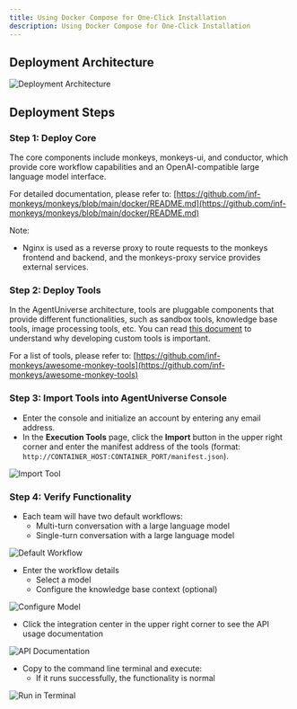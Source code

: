 ```yaml
---
title: Using Docker Compose for One-Click Installation
description: Using Docker Compose for One-Click Installation
---
```


## Deployment Architecture

![Deployment Architecture](~/assets/installation/helm-architecture.png)

## Deployment Steps

### Step 1: Deploy Core

The core components include monkeys, monkeys-ui, and conductor, which provide core workflow capabilities and an OpenAI-compatible large language model interface.

For detailed documentation, please refer to: [https://github.com/inf-monkeys/monkeys/blob/main/docker/README.md](https://github.com/inf-monkeys/monkeys/blob/main/docker/README.md)

Note:
- Nginx is used as a reverse proxy to route requests to the monkeys frontend and backend, and the monkeys-proxy service provides external services.

### Step 2: Deploy Tools

In the AgentUniverse architecture, tools are pluggable components that provide different functionalities, such as sandbox tools, knowledge base tools, image processing tools, etc. You can read [this document](/docs/en/tools/build-custom-tools) to understand why developing custom tools is important.

For a list of tools, please refer to: [https://github.com/inf-monkeys/awesome-monkey-tools](https://github.com/inf-monkeys/awesome-monkey-tools)

### Step 3: Import Tools into AgentUniverse Console

- Enter the console and initialize an account by entering any email address.
- In the **Execution Tools** page, click the **Import** button in the upper right corner and enter the manifest address of the tools (format: `http://CONTAINER_HOST:CONTAINER_PORT/manifest.json`).

![Import Tool](~/assets/installation/import-tool.png)

### Step 4: Verify Functionality

- Each team will have two default workflows:
  - Multi-turn conversation with a large language model
  - Single-turn conversation with a large language model

![Default Workflow](~/assets/installation/default-workflow.png)

- Enter the workflow details
  - Select a model
  - Configure the knowledge base context (optional)

![Configure Model](~/assets/installation/config-model.png)

- Click the integration center in the upper right corner to see the API usage documentation

![API Documentation](~/assets/installation/api-doc.png)

- Copy to the command line terminal and execute:
  - If it runs successfully, the functionality is normal

![Run in Terminal](~/assets/installation/run-in-terminal.png)
